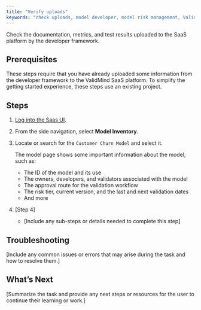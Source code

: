 ```yaml
---
title: "Verify uploads"
keywords: "check uploads, model developer, model risk management, ValidMind"
---
```


Check the documentation, metrics, and test results uploaded to the SaaS platform by the developer framework.

## Prerequisites

These steps require that you have already uploaded some information from the developer framework to the ValidMind SaaS platform. To simplify the getting started experience, these steps use an existing project. 

## Steps

1. [Log into the Saas UI](login.qmd).

2. From the side navigation, select **Model Inventory**.

3. Locate or search for the `Customer Churn Model` and select it.

   The model page shows some important information about the model, such as:

    - The ID of the model and its use
    - The owners, developers, and validators associated with the model
    - The approval route for the validation workflow 
    - The risk tier, current version, and the last and next validation dates
    - And more

4. [Step 4]
   - [Include any sub-steps or details needed to complete this step]

## Troubleshooting

[Include any common issues or errors that may arise during the task and how to resolve them.]

## What's Next

[Summarize the task and provide any next steps or resources for the user to continue their learning or work.]


